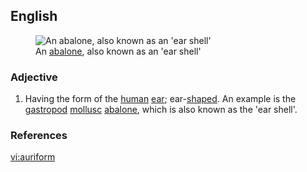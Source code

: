 ==English==
[[Image:AbaloneInside.jpg|thumb|An [[abalone]], also known as an 'ear shell']]

===Adjective===
{{en-adj}}

# Having the form of the [[human]] [[ear]]; ear-[[shaped]]. An example is the [[gastropod]] [[mollusc]] [[abalone]], which is also known as the 'ear shell'.

===References===
{{R:Webster 1913}}

[[vi:auriform]]
